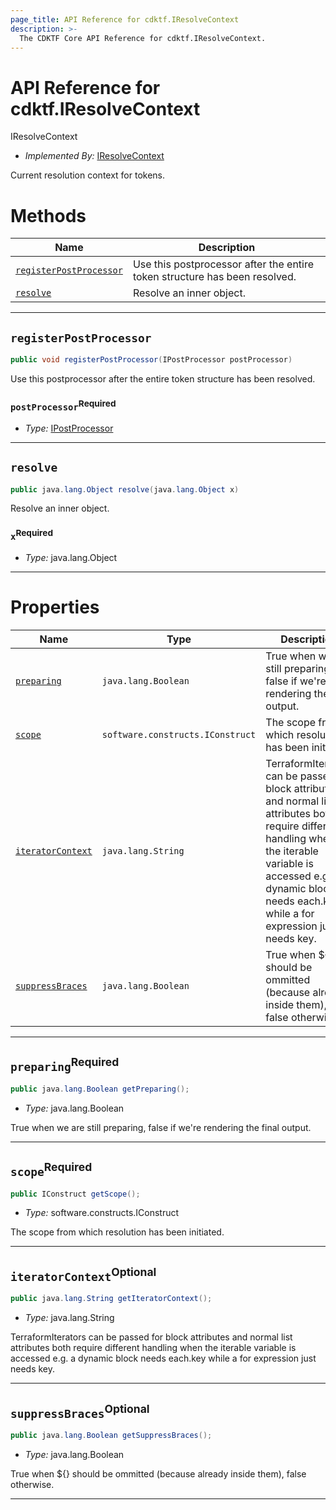 ```yaml
---
page_title: API Reference for cdktf.IResolveContext
description: >-
  The CDKTF Core API Reference for cdktf.IResolveContext.
---
```


<!-- This file is generated through yarn generate-docs -->

# API Reference for cdktf.IResolveContext

   IResolveContext <a name="IResolveContext" id="cdktf.IResolveContext"></a>
  
  - *Implemented By:* <a href="#cdktf.IResolveContext">IResolveContext</a>
  
  Current resolution context for tokens.
  
  # Methods <a name="Methods" id="Methods"></a>
  
  | **Name** | **Description** |
  | --- | --- |
  | <code><a href="#cdktf.IResolveContext.registerPostProcessor">registerPostProcessor</a></code> | Use this postprocessor after the entire token structure has been resolved. |
  | <code><a href="#cdktf.IResolveContext.resolve">resolve</a></code> | Resolve an inner object. |
  
  ---
  
  ## `registerPostProcessor` <a name="registerPostProcessor" id="cdktf.IResolveContext.registerPostProcessor"></a>
  
  ```java
  public void registerPostProcessor(IPostProcessor postProcessor)
  ```
  
  Use this postprocessor after the entire token structure has been resolved.
  
  ### `postProcessor`<sup>Required</sup> <a name="postProcessor" id="cdktf.IResolveContext.registerPostProcessor.parameter.postProcessor"></a>
  
  - *Type:* <a href="#cdktf.IPostProcessor">IPostProcessor</a>
  
  ---
  
  ## `resolve` <a name="resolve" id="cdktf.IResolveContext.resolve"></a>
  
  ```java
  public java.lang.Object resolve(java.lang.Object x)
  ```
  
  Resolve an inner object.
  
  ### `x`<sup>Required</sup> <a name="x" id="cdktf.IResolveContext.resolve.parameter.x"></a>
  
  - *Type:* java.lang.Object
  
  ---
  
  # Properties <a name="Properties" id="Properties"></a>
  
  | **Name** | **Type** | **Description** |
  | --- | --- | --- |
  | <code><a href="#cdktf.IResolveContext.property.preparing">preparing</a></code> | <code>java.lang.Boolean</code> | True when we are still preparing, false if we're rendering the final output. |
  | <code><a href="#cdktf.IResolveContext.property.scope">scope</a></code> | <code>software.constructs.IConstruct</code> | The scope from which resolution has been initiated. |
  | <code><a href="#cdktf.IResolveContext.property.iteratorContext">iteratorContext</a></code> | <code>java.lang.String</code> | TerraformIterators can be passed for block attributes and normal list attributes both require different handling when the iterable variable is accessed e.g. a dynamic block needs each.key while a for expression just needs key. |
  | <code><a href="#cdktf.IResolveContext.property.suppressBraces">suppressBraces</a></code> | <code>java.lang.Boolean</code> | True when ${} should be ommitted (because already inside them), false otherwise. |
  
  ---
  
  ## `preparing`<sup>Required</sup> <a name="preparing" id="cdktf.IResolveContext.property.preparing"></a>
  
  ```java
  public java.lang.Boolean getPreparing();
  ```
  
  - *Type:* java.lang.Boolean
  
  True when we are still preparing, false if we're rendering the final output.
  
  ---
  
  ## `scope`<sup>Required</sup> <a name="scope" id="cdktf.IResolveContext.property.scope"></a>
  
  ```java
  public IConstruct getScope();
  ```
  
  - *Type:* software.constructs.IConstruct
  
  The scope from which resolution has been initiated.
  
  ---
  
  ## `iteratorContext`<sup>Optional</sup> <a name="iteratorContext" id="cdktf.IResolveContext.property.iteratorContext"></a>
  
  ```java
  public java.lang.String getIteratorContext();
  ```
  
  - *Type:* java.lang.String
  
  TerraformIterators can be passed for block attributes and normal list attributes both require different handling when the iterable variable is accessed e.g. a dynamic block needs each.key while a for expression just needs key.
  
  ---
  
  ## `suppressBraces`<sup>Optional</sup> <a name="suppressBraces" id="cdktf.IResolveContext.property.suppressBraces"></a>
  
  ```java
  public java.lang.Boolean getSuppressBraces();
  ```
  
  - *Type:* java.lang.Boolean
  
  True when ${} should be ommitted (because already inside them), false otherwise.
  
  ---
  
